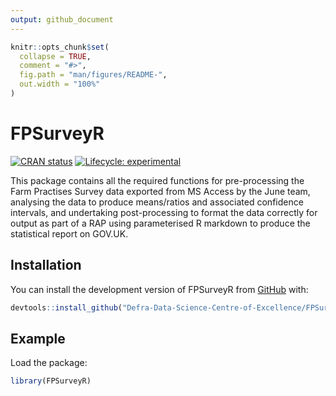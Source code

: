 ```yaml
---
output: github_document
---
```


<!-- README.md is generated from README.Rmd. Please edit that file -->

```r
knitr::opts_chunk$set(
  collapse = TRUE,
  comment = "#>",
  fig.path = "man/figures/README-",
  out.width = "100%"
)
```

# FPSurveyR

<!-- badges: start -->
[![CRAN status](https://www.r-pkg.org/badges/version/FPSurveyR)](https://CRAN.R-project.org/package=FPSurveyR)
[![Lifecycle: experimental](https://img.shields.io/badge/lifecycle-experimental-orange.svg)](https://lifecycle.r-lib.org/articles/stages.html#experimental)
<!-- badges: end -->

This package contains all the required functions for pre-processing the Farm Practises Survey data exported from MS Access by the June team, analysing the data to produce means/ratios and associated confidence intervals, and undertaking post-processing to format the data correctly for output as part of a RAP using parameterised R markdown to produce the statistical report on GOV.UK.

## Installation

You can install the development version of FPSurveyR from [GitHub](https://github.com/) with:

``` r
devtools::install_github("Defra-Data-Science-Centre-of-Excellence/FPSurveyR")
```

## Example

Load the package:

``` r
library(FPSurveyR)
```

